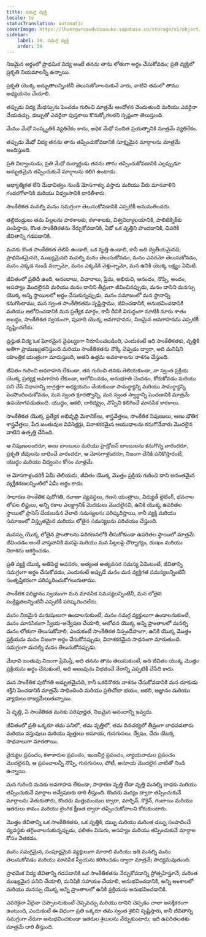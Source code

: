 ```yaml
---
title: సమగ్ర వ్యక్తి
locale: te
statusTranslation: automatic
coverImage: https://lhvmrqwrcowdvduuaukz.supabase.co/storage/v1/object/public/strapi-uploads/small_cover-educacion-fundamental.webp-2d51a7828a2b1309555be27f7e2a61a0.webp
sidebar:
    label: 34. సమగ్ర వ్యక్తి
    order: 34
---
```

నిజమైన అర్థంలో ప్రాథమిక విద్య అంటే తనను తాను లోతుగా అర్థం చేసుకోవడం; ప్రతి వ్యక్తిలో ప్రకృతి నియమాలన్నీ ఉన్నాయి.

ప్రకృతి యొక్క అద్భుతాలన్నింటినీ తెలుసుకోవాలనుకునే వారు, వాటిని తమలో తాము అధ్యయనం చేయాలి.

తప్పుడు విద్య మేధస్సును పెంచడం గురించి మాత్రమే ఆందోళన చెందుతుంది మరియు ఎవరైనా చేయవచ్చు. డబ్బుతో ఎవరైనా పుస్తకాలు కొనుక్కోగలరని స్పష్టంగా తెలుస్తుంది.

మేము మేధో సంస్కృతికి వ్యతిరేకం కాదు, అధిక మేధో సంచిత ప్రయత్నానికి మాత్రమే వ్యతిరేకం.

తప్పుడు మేధో విద్య తనను తాను తప్పించుకోవడానికి సూక్ష్మమైన మార్గాలను మాత్రమే అందిస్తుంది.

ప్రతి విద్వాంసుడు, ప్రతి మేధో దుర్మార్గుడు తనను తాను తప్పించుకోవడానికి ఎల్లప్పుడూ అద్భుతమైన తప్పించుకునే మార్గాలను కలిగి ఉంటాడు.

ఆధ్యాత్మికత లేని మేధావిత్వం నుండి మోసగాళ్ళు వస్తారు మరియు వీరు మానవాళిని గందరగోళానికి మరియు విధ్వంసానికి దారితీశారు.

సాంకేతికత మనల్ని మనం సమగ్రంగా తెలుసుకోవడానికి ఎప్పటికీ అనుమతించదు.

తల్లిదండ్రులు తమ పిల్లలను పాఠశాలకు, కళాశాలకు, విశ్వవిద్యాలయానికి, పాలిటెక్నిక్‌కు పంపిస్తారు, కొంత సాంకేతికతను నేర్చుకోవడానికి, ఏదో ఒక వృత్తిని పొందడానికి, చివరికి జీవితాన్ని గడపడానికి.

మనకు కొంత సాంకేతికత తెలిసి ఉండాలి, ఒక వృత్తి ఉండాలి, కానీ అది ద్వితీయమైనది, ప్రాథమికమైనది, ముఖ్యమైనది మనల్ని మనం తెలుసుకోవడం, మనం ఎవరమో తెలుసుకోవడం, మనం ఎక్కడ నుండి వచ్చామో, మనం ఎక్కడికి వెళ్తున్నామో, మన ఉనికి యొక్క లక్ష్యం ఏమిటి.

జీవితంలో ప్రతిదీ ఉంది, ఆనందాలు, విచారాలు, ప్రేమ, అభిరుచి, ఆనందం, నొప్పి, అందం, అసహ్యం మొదలైనవి మరియు మనం దానిని తీవ్రంగా జీవించినప్పుడు, మనం దానిని మనస్సు యొక్క అన్ని స్థాయిలలో అర్థం చేసుకున్నప్పుడు, మనం సమాజంలో మన స్థానాన్ని కనుగొంటాము, మన స్వంత సాంకేతికతను సృష్టిస్తాము, జీవించడానికి, అనుభవించడానికి మరియు ఆలోచించడానికి మన ప్రత్యేక మార్గం, కానీ దీనికి విరుద్ధంగా నూటికి నూరు శాతం అబద్ధం, సాంకేతికత స్వయంగా, పునాది యొక్క అవగాహనను, నిజమైన అవగాహనను ఎప్పటికీ సృష్టించలేదు.

ప్రస్తుత విద్య ఒక ఘోరమైన వైఫల్యంగా నిరూపించబడింది, ఎందుకంటే ఇది సాంకేతికతకు, వృత్తికి అతిగా ప్రాముఖ్యతనిస్తుంది మరియు సాంకేతికతను నొక్కి చెప్పడం ద్వారా, అది మనిషిని యాంత్రిక యంత్రంగా మారుస్తుంది, అతని ఉత్తమ అవకాశాలను నాశనం చేస్తుంది.

జీవితం గురించి అవగాహన లేకుండా, తన గురించి తనకు తెలియకుండా, నా స్వంత ప్రక్రియ యొక్క ప్రత్యక్ష అవగాహన లేకుండా, ఆలోచించడం, అనుభూతి చెందడం, కోరుకోవడం మరియు పని చేసే విధానాన్ని జాగ్రత్తగా అధ్యయనం చేయకుండా సామర్థ్యాన్ని మరియు సామర్థ్యాన్ని పెంపొందించుకోవడం, మన స్వంత క్రూరత్వాన్ని, మన స్వంత స్వార్థాన్ని పెంచడానికి మాత్రమే ఉపయోగపడుతుంది. యుద్ధం, ఆకలి, దారిద్య్రం, నొప్పిని కలిగించే మానసిక కారకాలు.

సాంకేతికత యొక్క ప్రత్యేక అభివృద్ధి మెకానిక్‌లు, శాస్త్రవేత్తలు, సాంకేతిక నిపుణులు, అణు భౌతిక శాస్త్రవేత్తలు, పేద జంతువుల వివిసెక్టర్లు, వినాశకరమైన ఆయుధాలను కనుగొనేవారు మొదలైన వాటిని ఉత్పత్తి చేసింది.

ఆ నిపుణులందరూ, అణు బాంబులు మరియు హైడ్రోజన్ బాంబులను కనుగొన్న వారందరూ, ప్రకృతి జీవులను బాధించే వారందరూ, ఆ మోసగాళ్లందరూ, నిజంగా దేనికి పనికొస్తారంటే, యుద్ధం మరియు విధ్వంసం కోసం మాత్రమే.

ఆ మోసగాళ్లందరికీ ఏమీ తెలియదు, జీవితం యొక్క మొత్తం ప్రక్రియ గురించి దాని అనంతమైన వ్యక్తీకరణలన్నింటిలో ఏమీ అర్థం కాదు.

సాధారణ సాంకేతిక పురోగతి, రవాణా వ్యవస్థలు, గణన యంత్రాలు, విద్యుత్ లైటింగ్, భవనాల లోపల లిఫ్టులు, అన్ని రకాల ఎలక్ట్రానిక్ మెదడులు మొదలైనవి, ఉనికి యొక్క ఉపరితల స్థాయిలో ప్రాసెస్ చేయబడిన వేలాది సమస్యలను పరిష్కరిస్తాయి, కానీ వ్యక్తి మరియు సమాజంలో విస్తృతమైన మరియు లోతైన సమస్యలను పరిచయం చేస్తుంది.

మనస్సు యొక్క లోతైన ప్రాంతాలను పరిగణనలోకి తీసుకోకుండా ఉపరితల స్థాయిలో మాత్రమే జీవించడం అంటే వాస్తవానికి మనపై మరియు మన పిల్లలపై దౌర్భాగ్యం, దుఃఖం మరియు నిరాశను ఆకర్షించడం.

ప్రతి వ్యక్తి యొక్క అతిపెద్ద అవసరం, అత్యంత అత్యవసర సమస్య ఏమిటంటే, జీవితాన్ని సమగ్రంగా అర్థం చేసుకోవడం, ఎందుకంటే అప్పుడే మనం మన వ్యక్తిగత సమస్యలన్నింటినీ సంతృప్తికరంగా పరిష్కరించుకోగలుగుతాము.

సాంకేతిక పరిజ్ఞానం స్వయంగా మన మానసిక సమస్యలన్నింటినీ, మన లోతైన సంక్లిష్టతలన్నింటినీ ఎప్పటికీ పరిష్కరించలేదు.

మనం నిజమైన మనుషులుగా ఉండాలనుకుంటే, మనం సమగ్ర వ్యక్తులుగా ఉండాలనుకుంటే, మనం మానసికంగా స్వీయ-అన్వేషణ చేయాలి, ఆలోచన యొక్క అన్ని ప్రాంతాలలో మనల్ని మనం లోతుగా తెలుసుకోవాలి, ఎందుకంటే సాంకేతికత నిస్సందేహంగా, ఉనికి యొక్క మొత్తం ప్రక్రియను మనం నిజంగా అర్థం చేసుకోనప్పుడు, వినాశకరమైన సాధనంగా మారుతుంది. సమగ్రంగా మనల్ని మనం తెలుసుకోనప్పుడు.

మేధావి జంతువు నిజంగా ప్రేమిస్తే, అది తనను తాను తెలుసుకుంటే, అది జీవితం యొక్క మొత్తం ప్రక్రియను అర్థం చేసుకుంటే, అది అణువును విభజించే నేరాన్ని ఎప్పటికీ చేసేది కాదు.

మన సాంకేతిక పురోగతి అద్భుతమైనది, కానీ ఒకరినొకరు నాశనం చేసుకోవడానికి మన దూకుడు శక్తిని పెంచడానికి మాత్రమే సాధించింది మరియు ప్రతిచోటా భయం, ఆకలి, అజ్ఞానం మరియు వ్యాధులు రాజ్యమేలుతున్నాయి.

ఏ వృత్తి, ఏ సాంకేతికత మనకు పరిపూర్ణత, నిజమైన ఆనందాన్ని ఇవ్వదు.

జీవితంలో ప్రతి ఒక్కరూ తమ పనిలో, తమ వృత్తిలో, తమ దినచర్యలో తీవ్రంగా బాధపడతారు మరియు వస్తువులు మరియు వృత్తులు అసూయ, గుసగుసలు, ద్వేషం, చేదు యొక్క సాధనాలుగా మారతాయి.

వైద్యుల ప్రపంచం, కళాకారుల ప్రపంచం, ఇంజనీర్ల ప్రపంచం, న్యాయవాదుల ప్రపంచం మొదలైనవి, ఆ ప్రపంచాలన్నీ నొప్పి, గుసగుసలు, పోటీ, అసూయ మొదలైన వాటితో నిండి ఉన్నాయి.

మన గురించి మనకు అవగాహన లేకుండా, సాధారణ వృత్తి లేదా వృత్తి మనల్ని బాధకు మరియు తప్పించుకునే మార్గాల అన్వేషణకు దారి తీస్తుంది. కొందరు మద్యం ద్వారా తప్పించుకునే మార్గాలను వెతుకుతారు, కొందరు మత్తుమందుల ద్వారా, మార్ఫిన్, కొకైన్, గంజాయి మరియు ఇతరులు కామం మరియు లైంగిక క్షీణత ద్వారా తప్పించుకోవాలని కోరుకుంటారు.

మొత్తం జీవితాన్ని ఒక సాంకేతికతకు, ఒక వృత్తికి, డబ్బు మరియు మరింత డబ్బు సంపాదించే వ్యవస్థకు తగ్గించాలనుకున్నప్పుడు, ఫలితం విసుగు, అసహ్యం మరియు తప్పించుకునే మార్గాల కోసం వెతకడం.

మనం సమగ్రమైన, సంపూర్ణమైన వ్యక్తులుగా మారాలి మరియు ఇది మనల్ని మనం తెలుసుకోవడం మరియు మానసిక స్వీయను కరిగించడం ద్వారా మాత్రమే సాధ్యమవుతుంది.

ప్రాథమిక విద్య జీవితాన్ని గడపడానికి ఒక సాంకేతికతను నేర్చుకోవడాన్ని ప్రోత్సహిస్తూనే, మరింత ముఖ్యమైన పనిని చేయాలి, మనిషికి సహాయం చేయాలి, అనుభవించడానికి, అన్ని అంశాలలో మరియు మనస్సు యొక్క అన్ని ప్రాంతాలలో ఉనికి ప్రక్రియను అనుభవించడానికి.

ఎవరికైనా ఏదైనా చెప్పాలనుకుంటే చెప్పవచ్చు మరియు దానిని చెప్పడం చాలా ఆసక్తికరంగా ఉంటుంది, ఎందుకంటే ఈ విధంగా ప్రతి ఒక్కరూ తమ స్వంత శైలిని సృష్టిస్తారు, కానీ జీవితాన్ని సమగ్రంగా నేరుగా అనుభవించకుండా ఇతరుల శైలులను నేర్చుకుంటారు; ఇది ఉపరితలతకు మాత్రమే దారి తీస్తుంది.

